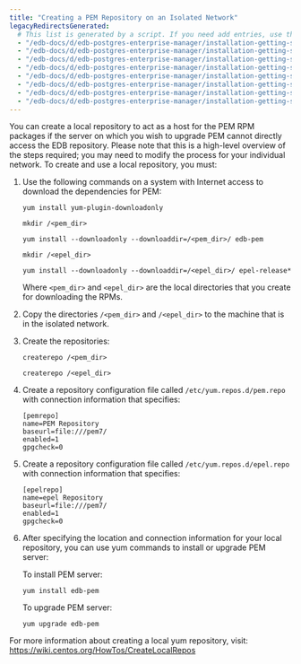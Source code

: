 ```yaml
---
title: "Creating a PEM Repository on an Isolated Network"
legacyRedirectsGenerated:
  # This list is generated by a script. If you need add entries, use the `legacyRedirects` key.
  - "/edb-docs/d/edb-postgres-enterprise-manager/installation-getting-started/upgrade-migration-guide/7.12/creating_pem_repository_in_isolated_network.html"
  - "/edb-docs/d/edb-postgres-enterprise-manager/installation-getting-started/upgrade-migration-guide/7.10/creating_pem_repository_in_isolated_network.html"
  - "/edb-docs/d/edb-postgres-enterprise-manager/installation-getting-started/upgrade-migration-guide/7.11/creating_pem_repository_in_isolated_network.html"
  - "/edb-docs/d/edb-postgres-enterprise-manager/installation-getting-started/upgrade-migration-guide/7.9/creating_pem_repository_in_isolated_network.html"
  - "/edb-docs/d/edb-postgres-enterprise-manager/installation-getting-started/upgrade-migration-guide/7.14/creating_pem_repository_in_isolated_network.html"
  - "/edb-docs/d/edb-postgres-enterprise-manager/installation-getting-started/upgrade-migration-guide/7.13/creating_pem_repository_in_isolated_network.html"
  - "/edb-docs/d/edb-postgres-enterprise-manager/installation-getting-started/upgrade-migration-guide/7.15/creating_pem_repository_in_isolated_network.html"
  - "/edb-docs/d/edb-postgres-enterprise-manager/installation-getting-started/upgrade-migration-guide/7.16/creating_pem_repository_in_isolated_network.html"
---
```


You can create a local repository to act as a host for the PEM RPM packages if the server on which you wish to upgrade PEM cannot directly access the EDB repository. Please note that this is a high-level overview of the steps required; you may need to modify the process for your individual network. To create and use a local repository, you must:

1.  Use the following commands on a system with Internet access to download the dependencies for PEM:

    ```text
    yum install yum-plugin-downloadonly

    mkdir /<pem_dir>

    yum install --downloadonly --downloaddir=/<pem_dir>/ edb-pem

    mkdir /<epel_dir>

    yum install --downloadonly --downloaddir=/<epel_dir>/ epel-release*
    ```

    Where `<pem_dir>` and `<epel_dir>` are the local directories that you create for downloading the RPMs.

2.  Copy the directories `/<pem_dir>` and `/<epel_dir>` to the machine that is in the isolated network.

3.  Create the repositories:

    ```text
    createrepo /<pem_dir>

    createrepo /<epel_dir>
    ```

4.  Create a repository configuration file called `/etc/yum.repos.d/pem.repo` with connection information that specifies:

    ```text
    [pemrepo]
    name=PEM Repository
    baseurl=file:///pem7/
    enabled=1
    gpgcheck=0
    ```

5.  Create a repository configuration file called `/etc/yum.repos.d/epel.repo` with connection information that specifies:

    ```text
    [epelrepo]
    name=epel Repository
    baseurl=file:///pem7/
    enabled=1
    gpgcheck=0
    ```

6.  After specifying the location and connection information for your local repository, you can use yum commands to install or upgrade PEM server:

    To install PEM server:

    ```text
    yum install edb-pem
    ```

    To upgrade PEM server:

    ```text
    yum upgrade edb-pem
    ```

For more information about creating a local yum repository, visit: <https://wiki.centos.org/HowTos/CreateLocalRepos>
